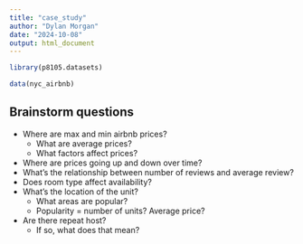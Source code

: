 ```yaml
---
title: "case_study"
author: "Dylan Morgan"
date: "2024-10-08"
output: html_document
---
```


```r
library(p8105.datasets)

data(nyc_airbnb)
```


## Brainstorm questions

* Where are max and min airbnb prices?
  * What are average prices?
  * What factors affect prices?
* Where are prices going up and down over time?
* What's the relationship between number of reviews and average review?
* Does room type affect availability?
* What's the location of the unit?
  * What areas are popular?
  * Popularity = number of units? Average price?
* Are there repeat host?
  * If so, what does that mean?
  


